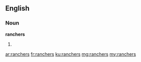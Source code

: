 ==English==

===Noun===
'''ranchers'''

# {{plural of|rancher}}

[[ar:ranchers]]
[[fr:ranchers]]
[[ku:ranchers]]
[[mg:ranchers]]
[[my:ranchers]]